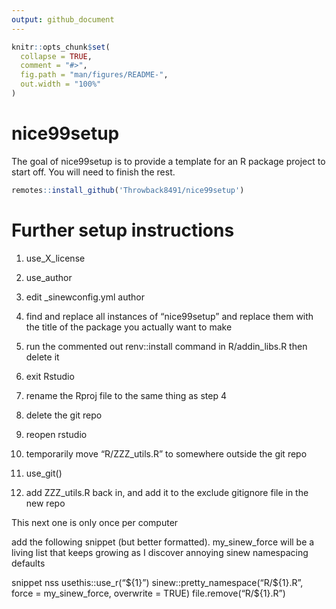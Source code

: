 ```yaml
---
output: github_document
---
```


```r
knitr::opts_chunk$set(
  collapse = TRUE,
  comment = "#>",
  fig.path = "man/figures/README-",
  out.width = "100%"
)
```

# nice99setup

The goal of nice99setup is to provide a template for an R package project to start off. You will need to finish the rest.

``` r
remotes::install_github('Throwback8491/nice99setup')
```

# Further setup instructions

1.  use_X_license

2.  use_author

3.  edit \_sinewconfig.yml author

4.  find and replace all instances of "nice99setup" and replace them with the title of the package you actually want to make

5.  run the commented out renv::install command in R/addin_libs.R then delete it

6.  exit Rstudio

7.  rename the Rproj file to the same thing as step 4

8.  delete the git repo

9.  reopen rstudio

10. temporarily move "R/ZZZ_utils.R" to somewhere outside the git repo

11. use_git()

12. add ZZZ_utils.R back in, and add it to the exclude gitignore file in the new repo

This next one is only once per computer

add the following snippet (but better formatted). my_sinew_force will be a living list that keeps growing as I discover annoying sinew namespacing defaults

snippet nss	usethis::use_r("\${1}")	sinew::pretty_namespace("R/\${1}.R", force = my_sinew_force, overwrite = TRUE)	file.remove("R/\${1}.R")
